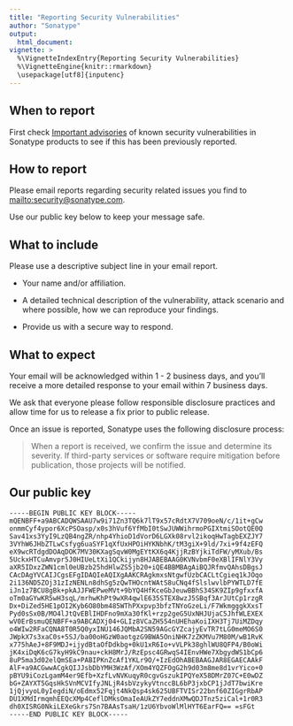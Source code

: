 ```yaml
---
title: "Reporting Security Vulnerabilities"
author: "Sonatype"
output:
  html_document:
vignette: >
  %\VignetteIndexEntry{Reporting Security Vulnerabilities}
  %\VignetteEngine{knitr::rmarkdown}
  \usepackage[utf8]{inputenc}
---
```


## When to report

First check
[Important advisories](https://support.sonatype.com/hc/en-us/sections/203012668-Security-Advisories) of known security vulnerabilities in Sonatype products
to see if this has been previously reported.

## How to report

Please email reports regarding security related issues you find to [mailto:security@sonatype.com](security@sonatype.com).

Use our public key below to keep your message safe.

## What to include

Please use a descriptive subject line in your email report.

 * Your name and/or affiliation.

 * A detailed technical description of the vulnerability, attack scenario and where
possible, how we can reproduce your findings.

 * Provide us with a secure way to respond.

## What to expect

Your email will be acknowledged within 1 - 2 business days, and you'll receive a
more detailed response to your email within 7 business days.

We ask that everyone please follow responsible disclosure practices and allow
time for us to release a fix prior to public release.

Once an issue is reported, Sonatype uses the following disclosure process:

> When a report is received, we confirm the issue and determine its severity.
> If third-party services or software require mitigation before publication, those
projects will be notified.

## Our public key

```console
-----BEGIN PUBLIC KEY BLOCK-----
mQENBFF+a9ABCADQWSAAU7w9i71Zn3TQ6k7lT9x57cRdtX7V709oeN/c/1it+gCw
onmmCyf4ypor6XcPSOasp/x0s3hVuf6YfMbI0tSwJUWWihrmoPGIXtmiSOotQE0Q
Sav41xs3YyI9LzQB4ngZR/nhp4YhioD1dVorD6LGXk08rvl2ikoqHwTagbEXZJY7
3VYhW6JHbZTLwCsfyg6uaSYF1qXfUxHPOiHYKNbhK/tM3giX+9ld/7xi+9f4zEFQ
eX9wcRTdgdDOAqDOK7MV30KXagSqvW0MgEYtKX6q4KjjRzBYjkiTdFW/yMXub/Bs
5UckxHTCuAmvpr5J0HIUeLtXi1QCkijyn8HJABEBAAG0KVNvbmF0eXBlIFNlY3Vy
aXR5IDxzZWN1cml0eUBzb25hdHlwZS5jb20+iQE4BBMBAgAiBQJRfmvQAhsDBgsJ
CAcDAgYVCAIJCgsEFgIDAQIeAQIXgAAKCRAgkmxsNtgwfUzbCACLtCgieq1kJOqo
2i136ND5ZOj31zIzNENLn8dhSg5zQwTHOcntWAtS8uCNq4fSlslwvlbPYWTLD7fE
iJn1z7BCU8gBk+pkAJJFWEPweMVt+9bYQ4HfKceGbJeuwBBhS34SK9ZIp9gfxxfA
oTm0aGYwKR5wH3sqL/mrhwKhPt9wXR4qwlE635STEX8wzJ5SBqf3ArJUtCp1rzgR
Dx+DiZed5HE1pOI2Kyb6O80bm485WThPXxpvp3bfzTNYoGzeLi/F7WkmgggkXxsT
Pyd0sSx0B/MO4lJtQvEBlIHDFno9mXa30fKl+rzp2geG5UxNHJUjaC5JhfWLEXEX
wV0ErBsmuQENBFF+a9ABCADXj04+GLIz8VCaZH554nUHEhaKoiIXH3Tj7UiMZDqy
o4WIw2RFaCQNA8T0R5Q0yxINU146JQMbA2SN59AGcGYZcajyEvTR7tLG0meMO6S0
JWpkX7s3xaC0s+5SJ/ba00oHGzW0aotgzG9BWA5OniNHK7zZKMVu7M80M/wB1RvK
x775hAeJ+8F9MDJ+ijydBtaOfDdkbg+0kU1xR6Io+vVLPk38ghlWU8QFP4/B0oWi
jK4xiDqK6cG7kyH9kC9nau+ckH8MrJ/RzEpsc4GRwqS4IEnvHWe7XbgydWS1bCp6
8uP5ma3d02elQmSEa+PABIPKnZcAf1YKLr9O/+IzEdOhABEBAAGJAR8EGAECAAkF
AlF+a9ACGwwACgkQIJJsbDbYMH3WzAf/XOm4YQZFOgG2h9d03m8me8d1vrYico+0
pBYU9iCozLgamM4er9Efb+XzfLvNVKuqyR0cgvGszukIPQYeX58DMrZ07C+E0wDZ
bG+ZAYXT5GqsHkSVnMCVIfyJNLjR4sbVzykyVtnccBL6bP3jxbCP1jJdT7bwiKre
1jQjvyoL0yIegdiN/oEdmx52Fqjt4NkQsp4sk625UBFTVISr22bnf60ZIGgrRbAP
DU1XMdIrmqmhEEQcXMp4CeflDMksOmaIeAUkZY7eddnXMwQDJTnz5ziCal+1r0R3
dh0XISRG0NkiLEXeGkrs7Sn7BAAsTsaH/1zU6YbvoWlMlHYT6EarFQ== =sFGt
-----END PUBLIC KEY BLOCK-----
```
